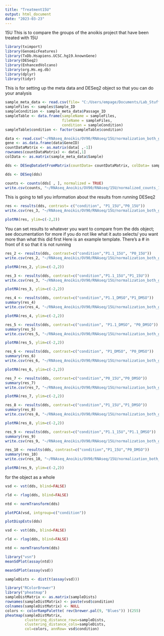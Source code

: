 ```yaml
---
title: "Treatment15U"
output: html_document
date: "2023-03-23"
---
```

15U 
This is to compare the groups of the anoikis project that have been treated with 15U

```r
library(tximport)
library(GenomicFeatures)
library(TxDb.Hsapiens.UCSC.hg19.knownGene)
library(DESeq2)
library(EnhancedVolcano)
library(org.Hs.eg.db)
library(dplyr)
library(tidyr)
```

This is for setting up the meta data and DESeq2 object so that you can do your analysis 
```r
sample_meta_data <- read.csv(file= "C:/Users/empage/Documents/Lab_Stuff/Anoikis/OV90/treatment_15U/meta_15U_updated.csv") 
sampleFiles <- samples$Sample_ID
sampleCondition <- sample_meta_data$Passage_ID
sampleTable <- data.frame(sampleName = sampleFiles,
                          fileName = sampleFiles,
                          condition = sampleCondition)
sampleTable$condition <- factor(sampleTable$condition)
```

```r
data <- read.csv("~/RNAseq_Anoikis/OV90/RNAseq/15U/normalization_both_groups/raw_counts_feature_counts.csv")
gene <- as.data.frame(data$GeneID)
countDataMatrix <- as.matrix(data[ ,-1])
rownames(countDataMatrix) <- data[,1]
colData <- as.matrix(sample_meta_data$Sample)
```

```r
dds <- DESeqDataSetFromMatrix(countData= countDataMatrix, colData= sampleTable, design= ~ condition, tidy= FALSE)
```

```r
dds <- DESeq(dds)
```


```r
counts <- counts(dds[ , ], normalized = TRUE)
write.csv(counts, "~/RNAseq_Anoikis/OV90/RNAseq/15U/normalized_counts_15U.csv")
```

  
This is going to tell you information about the results from running DESeq2 
```r
res <- results(dds, contrast= c("condition", "P1_15U","P0_15U"))
write.csv(res_3, "~/RNAseq_Anoikis/OV90/RNAseq/15U/normalization_both_groups/res/P0_P1_15U.csv")
```

```r
plotMA(res, ylim=c(-2,2))
```
You can set results to whatever you want to compare from the dds object; see documentation for more if you do not like what it auto selects/ you want more than what this did first 
Here is an example template. There's a # in front of it so that it is not running 
```r
res_2 <- results(dds, contrast=c("condition","P1.1_15U", "P0_15U"))
write.csv(res_2, "~/RNAseq_Anoikis/OV90/RNAseq/15U/normalization_both_groups/res/P0_P11_15U.csv")
```

```r
plotMA(res_2, ylim=c(-2,2))
```

```r
res_3 <- results(dds, contrast=c("condition","P1.1_15U","P1_15U"))
write.csv(res_3, "~/RNAseq_Anoikis/OV90/RNAseq/15U/normalization_both_groups/res/P1_P11_15U.csv")
```

```r
plotMA(res_3, ylim=c(-2,2))
```

```r
res_4 <- results(dds, contrast=c("condition","P1.1_DMSO","P1_DMSO"))
summary(res_4)
write.csv(res_4, "~/RNAseq_Anoikis/OV90/RNAseq/15U/normalization_both_groups/res/P1_P11_DMSO.csv")
```
```r
plotMA(res_4, ylim=c(-2,2))
```

```r
res_5 <- results(dds, contrast=c("condition", "P1.1_DMSO", "P0_DMSO"))
summary(res_5)
write.csv(res_5, "~/RNAseq_Anoikis/OV90/RNAseq/15U/normalization_both_groups/res/P0_P11_DMSO.csv")
```
```r
plotMA(res_5, ylim=c(-2,2))
```

```r
res_6 <- results(dds, contrast=c("condition", "P1_DMSO", "P0_DMSO"))
summary(res_6)
write.csv(res_6, "~/RNAseq_Anoikis/OV90/RNAseq/15U/normalization_both_groups/res/P0_P1_DMSO.csv")
```

```r
plotMA(res_6, ylim=c(-2,2))
```

```r
res_7 <- results(dds, contrast=c("condition","P0_15U","P0_DMSO"))
summary(res_7)
write.csv(res_7, "~/RNAseq_Anoikis/OV90/RNAseq/15U/normalization_both_groups/res/P0_15U_DMSO.csv")
```

```r
plotMA(res_7, ylim=c(-2,2))
```

```r
res_8 <- results(dds, contrast=c("condition","P1_15U","P1_DMSO"))
summary(res_8)
write.csv(res_8, "~/RNAseq_Anoikis/OV90/RNAseq/15U/normalization_both_groups/res/P1_15U_DMSO.csv")
```

```r
plotMA(res_8, ylim=c(-2,2))
```

```r
res_9 <- results(dds, contrast=c("condition","P1.1_15U","P1.1_DMSO"))
summary(res_9)
write.csv(res_9, "~/RNAseq_Anoikis/OV90/RNAseq/15U/normalization_both_groups/res/P11_15U_DMSO.csv")
```

```r
res_10 <- results(dds, contrast=c("condition","P1_15U","P0_DMSO"))
summary(res_10)
write.csv(res_10, "~/RNAseq_Anoikis/OV90/RNAseq/15U/normalization_both_groups/res/P1_15U_DMSO.csv")
```

```r
plotMA(res_9, ylim=c(-2,2))
```
for the object as a whole  
```r
vsd <- vst(dds, blind=FALSE)
```

```r
rld <- rlog(dds, blind=FALSE)
```

```r
ntd <- normTransform(dds)
```

```r
plotPCA(vsd, intgroup=c("condition"))
```

```r
plotDispEsts(dds)
```

```r
vsd <- vst(dds, blind=FALSE)
```

```r
rld <- rlog(dds, blind=FALSE)
```

```r
ntd <- normTransform(dds)
```

```r
library("vsn")
meanSdPlot(assay(ntd))
```

```r
meanSdPlot(assay(vsd))
```

```r
sampleDists <- dist(t(assay(vsd)))
```

```r
library("RColorBrewer")
library("pheatmap")
sampleDistMatrix <- as.matrix(sampleDists)
rownames(sampleDistMatrix) <- paste(vsd$condition)
colnames(sampleDistMatrix) <- NULL
colors <- colorRampPalette( rev(brewer.pal(9, "Blues")) )(255)
pheatmap(sampleDistMatrix,
         clustering_distance_rows=sampleDists,
         clustering_distance_cols=sampleDists,
         col=colors, annRow= vsd$condition)
```

